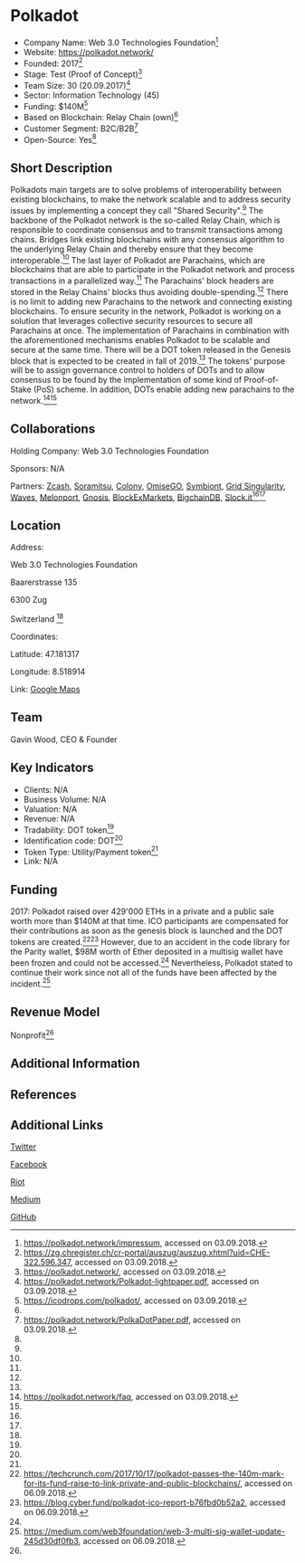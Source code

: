 =Polkadot=

* Company Name: Web 3.0 Technologies Foundation<ref name="impressum">https://polkadot.network/impressum, accessed on 03.09.2018.</ref>
* Website: https://polkadot.network/
* Founded: 2017<ref name="handelsregister">https://zg.chregister.ch/cr-portal/auszug/auszug.xhtml?uid=CHE-322.596.347, accessed on 03.09.2018.</ref>
* Stage: Test (Proof of Concept)<ref name="website">https://polkadot.network/, accessed on 03.09.2018.</ref>
* Team Size: 30 (20.09.2017)<ref name="lightpaper">https://polkadot.network/Polkadot-lightpaper.pdf, accessed on 03.09.2018.</ref>
* Sector: Information Technology (45)
* Funding: $140M<ref name="icodrops">https://icodrops.com/polkadot/, accessed on 03.09.2018.</ref>
* Based on Blockchain: Relay Chain (own)<ref name="website"/> 
* Customer Segment: B2C/B2B<ref name="whitepaper">https://polkadot.network/PolkaDotPaper.pdf, accessed on 03.09.2018.</ref>
* Open-Source: Yes<ref name="whitepaper"/>

==Short Description==

Polkadots main targets are to solve problems of interoperability between existing blockchains, to make the network scalable and to address security issues by implementing a concept they call "Shared Security".<ref name="lightpaper"/> The backbone of the Polkadot network is the so-called Relay Chain, which is responsible to coordinate consensus and to transmit transactions among chains. Bridges link existing blockchains with any consensus algorithm to the underlying Relay Chain and thereby ensure that they become interoperable.<ref name="website"/> The last layer of Polkadot are Parachains, which are blockchains that are able to participate in the Polkadot network and process transactions in a parallelized way.<ref name="lightpaper"/> The Parachains' block headers are stored in the Relay Chains' blocks thus avoiding double-spending.<ref name="whitepaper"/> There is no limit to adding new Parachains to the network and connecting existing blockchains. To ensure security in the network, Polkadot is working on a solution that leverages collective security resources to secure all Parachains at once. The implementation of Parachains in combination with the aforementioned mechanisms enables Polkadot to be scalable and secure at the same time. There will be a DOT token released in the Genesis block that is expected to be created in fall of 2019.<ref name="lightpaper"/> The tokens' purpose will be to assign governance control to holders of DOTs and to allow consensus to be found by the implementation of some kind of Proof-of-Stake (PoS) scheme. In addition, DOTs enable adding new parachains to the network.<ref name="faq">https://polkadot.network/faq, accessed on 03.09.2018.</ref><ref name="whitepaper"/>


==Collaborations==

Holding Company: Web 3.0 Technologies Foundation

Sponsors: N/A

Partners: [https://z.cash/ Zcash], [https://soramitsu.co.jp/en/ Soramitsu], [https://colony.io/ Colony], [https://omisego.network/ OmiseGO], [https://symbiont.io/ Symbiont], [https://gridsingularity.com/ Grid Singularity], [https://wavesplatform.com/ Waves], [https://melonport.com/ Melonport], [https://gnosis.pm/ Gnosis], [https://www.blockexmarkets.com/ BlockExMarkets], [https://www.bigchaindb.com/ BigchainDB], [https://slock.it/landing.html Slock.it]<ref name="lightpaper"/><ref name="website"/>


==Location==

Address:

Web 3.0 Technologies Foundation

Baarerstrasse 135

6300 Zug

Switzerland
<ref name="impressum"/>
 
Coordinates: 

Latitude: 47.181317 

Longitude: 8.518914
 
Link: [https://www.google.com/maps/place/Baarerstrasse+135,+6300+Zug/@47.1813171,8.5167197,17z/data=!3m1!4b1!4m5!3m4!1s0x479aaa4532b3ede5:0x646dd0e7e7028861!8m2!3d47.1813171!4d8.5189137 Google Maps]


==Team==

Gavin Wood, CEO & Founder


==Key Indicators==

* Clients: N/A
* Business Volume: N/A
* Valuation: N/A
* Revenue: N/A
* Tradability: DOT token<ref name="faq"/>
* Identification code: DOT<ref name="faq"/>
* Token Type: Utility/Payment token<ref name="faq"/>
* Link: N/A


==Funding==

2017: Polkadot raised over 429'000 ETHs in a private and a public sale worth more than $140M at that time. ICO participants are compensated for their contributions as soon as the genesis block is launched and the DOT tokens are created.<ref name="fundraising1">https://techcrunch.com/2017/10/17/polkadot-passes-the-140m-mark-for-its-fund-raise-to-link-private-and-public-blockchains/, accessed on 06.09.2018.</ref><ref name="fundraising2">https://blog.cyber.fund/polkadot-ico-report-b76fbd0b52a2, accessed on 06.09.2018.</ref> However, due to an accident in the code library for the Parity wallet, $98M worth of Ether deposited in a multisig wallet have been frozen and could not be accessed.<ref name="fundraising1"/> Nevertheless, Polkadot stated to continue their work since not all of the funds have been affected by the incident.<ref name="fundraising3">https://medium.com/web3foundation/web-3-multi-sig-wallet-update-245d30df0fb3, accessed on 06.09.2018.</ref> 

==Revenue Model==

Nonprofit<ref name="impressum"/>

==Additional Information==


==References==
<references/>
==Additional Links==
[https://twitter.com/polkadotnetwork Twitter]

[https://www.facebook.com/polkadotnetwork Facebook]

[https://riot.im/app/#/room/#polkadot-watercooler:matrix.org Riot]

[https://medium.com/polkadot-network Medium]

[https://github.com/w3f/Web3-wiki/wiki/Polkadot GitHub]
